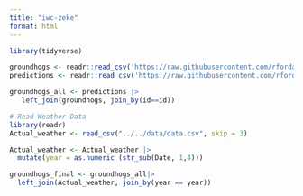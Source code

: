 ```yaml
---
title: "iwc-zeke"
format: html
---
```


```r
library(tidyverse)

groundhogs <- readr::read_csv('https://raw.githubusercontent.com/rfordatascience/tidytuesday/main/data/2024/2024-01-30/groundhogs.csv')
predictions <- readr::read_csv('https://raw.githubusercontent.com/rfordatascience/tidytuesday/main/data/2024/2024-01-30/predictions.csv')

groundhogs_all <- predictions |> 
   left_join(groundhogs, join_by(id==id))
```

```r
# Read Weather Data 
library(readr)
Actual_weather <- read_csv("../../data/data.csv", skip = 3)
```

```r
Actual_weather <- Actual_weather |> 
  mutate(year = as.numeric (str_sub(Date, 1,4)))
```

```r
groundhogs_final <- groundhogs_all|> 
  left_join(Actual_weather, join_by(year == year))
```

